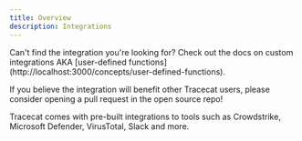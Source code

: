 ```yaml
---
title: Overview
description: Integrations
---
```


<Tip>
Can't find the integration you're looking for?
Check out the docs on custom integrations AKA [user-defined functions](http://localhost:3000/concepts/user-defined-functions).

If you believe the integration will benefit other Tracecat users,
please consider opening a pull request in the open source repo!
</Tip>

Tracecat comes with pre-built integrations to tools such as Crowdstrike, Microsoft Defender, VirusTotal, Slack and more.
